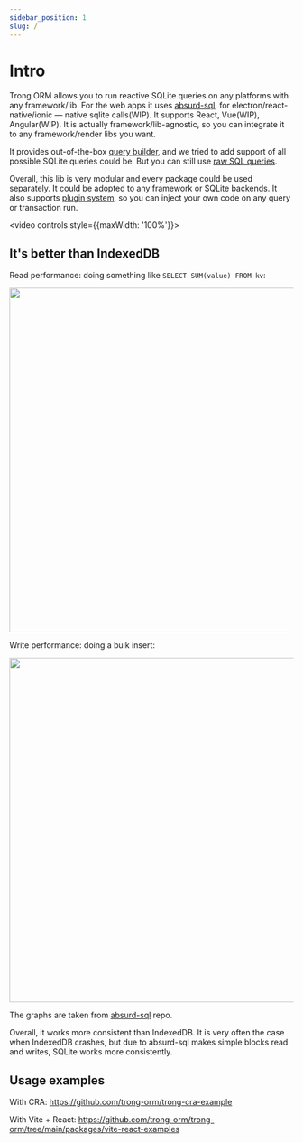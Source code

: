 ```yaml
---
sidebar_position: 1
slug: /
---
```


# Intro

Trong ORM allows you to run reactive SQLite queries on any platforms with any framework/lib. For the web apps it uses [absurd-sql](/react-integration/web-backends), for electron/react-native/ionic — native sqlite calls(WIP). It supports React, Vue(WIP), Angular(WIP). It is actually framework/lib-agnostic, so you can integrate it to any framework/render libs you want.

It provides out-of-the-box [query builder](/building-sql/query-builder), and we tried to add support of all possible SQLite queries could be. But you can still use [raw SQL queries](/building-sql/raw).

Overall, this lib is very modular and every package could be used separately. It could be adopted to any framework or SQLite backends. It also supports [plugin system](/plugins/creating-your-own), so you can inject your own code on any query or transaction run.

<video controls style={{maxWidth: '100%'}}>
  <source src="https://user-images.githubusercontent.com/7958527/174773307-9be37e1f-0700-45b4-8d25-aa2c83df6cec.mp4"/>
</video>

## It's better than IndexedDB

Read performance: doing something like `SELECT SUM(value) FROM kv`:

<img width="610" src="https://user-images.githubusercontent.com/7958527/174833698-50083d30-2c2d-44a0-9f86-1e4ea644f4c4.png" />

Write performance: doing a bulk insert:

<img width="610" src="https://user-images.githubusercontent.com/7958527/174833809-0fe78929-1c01-4ad9-b39e-12baf3f196ce.png" />

The graphs are taken from [absurd-sql](https://github.com/jlongster/absurd-sql) repo.

Overall, it works more consistent than IndexedDB. It is very often the case when IndexedDB crashes, but due to absurd-sql makes simple blocks read and writes, SQLite works more consistently.

## Usage examples

With CRA:
https://github.com/trong-orm/trong-cra-example

With Vite + React:
https://github.com/trong-orm/trong-orm/tree/main/packages/vite-react-examples
